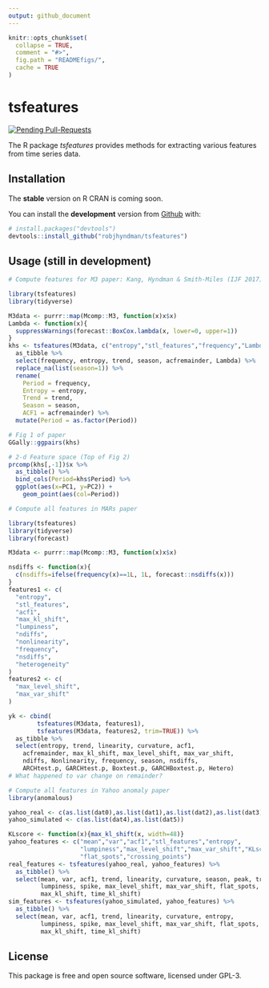 ```yaml
---
output: github_document
---
```


<!-- README.md is generated from README.Rmd. Please edit that file -->

```r
knitr::opts_chunk$set(
  collapse = TRUE,
  comment = "#>",
  fig.path = "READMEfigs/",
  cache = TRUE
)
```

# tsfeatures

[![Pending Pull-Requests](http://githubbadges.herokuapp.com/robjhyndman/tsfeatures/pulls.svg?style=flat)](https://github.com/robjhyndman/tsfeatures/pulls)

The R package *tsfeatures* provides methods for extracting various features from time series data.

## Installation

The **stable** version on R CRAN is coming soon.

You can install the **development** version from [Github](https://github.com/robjhyndman/tsfeatures) with:

```r
# install.packages("devtools")
devtools::install_github("robjhyndman/tsfeatures")
```

## Usage (still in development)

```r
# Compute features for M3 paper: Kang, Hyndman & Smith-Miles (IJF 2017)

library(tsfeatures)
library(tidyverse)

M3data <- purrr::map(Mcomp::M3, function(x)x$x)
Lambda <- function(x){
  suppressWarnings(forecast::BoxCox.lambda(x, lower=0, upper=1))
}
khs <- tsfeatures(M3data, c("entropy","stl_features","frequency","Lambda")) %>% 
  as_tibble %>%
  select(frequency, entropy, trend, season, acfremainder, Lambda) %>%
  replace_na(list(season=1)) %>%
  rename(
    Period = frequency,
    Entropy = entropy,
    Trend = trend,
    Season = season,
    ACF1 = acfremainder) %>%
  mutate(Period = as.factor(Period))
```


```r
# Fig 1 of paper
GGally::ggpairs(khs)

# 2-d Feature space (Top of Fig 2)
prcomp(khs[,-1])$x %>%
  as_tibble() %>%
  bind_cols(Period=khs$Period) %>%
  ggplot(aes(x=PC1, y=PC2)) +
    geom_point(aes(col=Period))
```

```r
# Compute all features in MARs paper

library(tsfeatures)
library(tidyverse)
library(forecast)

M3data <- purrr::map(Mcomp::M3, function(x)x$x)

nsdiffs <- function(x){
  c(nsdiffs=ifelse(frequency(x)==1L, 1L, forecast::nsdiffs(x)))
}
features1 <- c(
  "entropy",
  "stl_features",
  "acf1",
  "max_kl_shift",
  "lumpiness",
  "ndiffs",
  "nonlinearity",
  "frequency",
  "nsdiffs",
  "heterogeneity"
)
features2 <- c(  
  "max_level_shift",
  "max_var_shift"
)

yk <- cbind(
        tsfeatures(M3data, features1),
        tsfeatures(M3data, features2, trim=TRUE)) %>% 
  as_tibble %>%
  select(entropy, trend, linearity, curvature, acf1,
    acfremainder, max_kl_shift, max_level_shift, max_var_shift, 
    ndiffs, Nonlinearity, frequency, season, nsdiffs,
    ARCHtest.p, GARCHtest.p, Boxtest.p, GARCHBoxtest.p, Hetero)
# What happened to var change on remainder?
```

```r
# Compute all features in Yahoo anomaly paper
library(anomalous)

yahoo_real <- c(as.list(dat0),as.list(dat1),as.list(dat2),as.list(dat3))
yahoo_simulated <- c(as.list(dat4),as.list(dat5))

KLscore <- function(x){max_kl_shift(x, width=48)}
yahoo_features <- c("mean","var","acf1","stl_features","entropy",
                    "lumpiness","max_level_shift","max_var_shift","KLscore",
                    "flat_spots","crossing_points")
real_features <- tsfeatures(yahoo_real, yahoo_features) %>%
  as_tibble() %>%
  select(mean, var, acf1, trend, linearity, curvature, season, peak, trough, entropy,
         lumpiness, spike, max_level_shift, max_var_shift, flat_spots, crossing_points,
         max_kl_shift, time_kl_shift)
sim_features <- tsfeatures(yahoo_simulated, yahoo_features) %>%
  as_tibble() %>%
  select(mean, var, acf1, trend, linearity, curvature, entropy,
         lumpiness, spike, max_level_shift, max_var_shift, flat_spots, crossing_points,
         max_kl_shift, time_kl_shift)
```

## License

This package is free and open source software, licensed under GPL-3.
